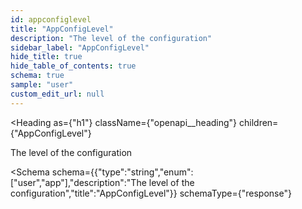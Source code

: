 ```yaml
---
id: appconfiglevel
title: "AppConfigLevel"
description: "The level of the configuration"
sidebar_label: "AppConfigLevel"
hide_title: true
hide_table_of_contents: true
schema: true
sample: "user"
custom_edit_url: null
---
```



<Heading
  as={"h1"}
  className={"openapi__heading"}
  children={"AppConfigLevel"}
>
</Heading>



The level of the configuration

<Schema
  schema={{"type":"string","enum":["user","app"],"description":"The level of the configuration","title":"AppConfigLevel"}}
  schemaType={"response"}
>
  
</Schema>
            